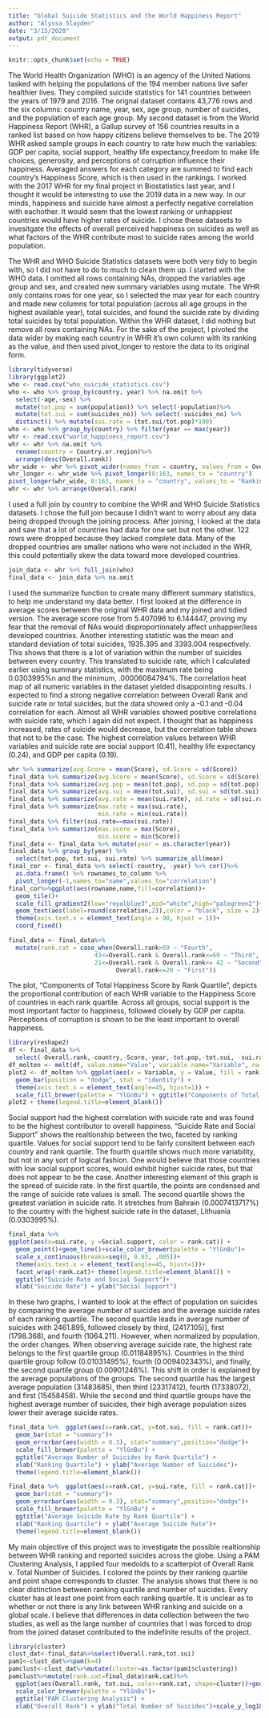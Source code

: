 ```yaml
---
title: "Global Suicide Statistics and the World Happiness Report"
author: "Alyssa Slayden"
date: "3/15/2020"
output: pdf_document
---
```


```r
knitr::opts_chunk$set(echo = TRUE)
```

  
  The World Health Organization (WHO) is an agency of the United Nations tasked with helping the populations of the 194 member nations live safer healthier lives. They compiled suicide statistics for 141 countries between the years of 1979 and 2016. The orignal dataset contains 43,776 rows and the six columns: country name, year, sex, age group, number of suicides, and the population of each age group. My second dataset is from the World Happiness Report (WHR), a Gallup survey of 156 countries results in a ranked list based on how happy citizens believe themselves to be. The 2019 WHR asked sample groups in each country to rate how much the variables: GDP per capita, social support, healthy life expectancy,freedom to make life choices, generosity, and perceptions of corruption influence their happiness. Averaged answers for each category are summed to find each country's Happiness Score, which is then used in the rankings. I worked with the 2017 WHR for my final project in Biostatistics last year, and I thought it would be interesting to use the 2019 data in a new way. In our minds, happiness and suicide have almost a perfectly negative correlation with eachother. It would seem that the lowest ranking or unhappiest countries would have higher rates of suicide. I chose these datasets to invesitgate the effects of overall perceived happiness on suicides as well as what factors of the WHR contribute most to suicide rates among the world population.
  
  
  The WHR and WHO Suicide Statistics datasets were both very tidy to begin with, so I did not have to do to much to clean them up. I started with the WHO data. I omitted all rows containing NAs, dropped the variables age group and sex, and created new summary variables using mutate. The WHR only contains rows for one year, so I selected the max year for each country and made new columns for total population (across all age groups in the highest available year), total suicides, and found the suicide rate by dividing total suicides by total population. Within the WHR dataset, I did nothing but remove all rows containing NAs. For the sake of the project, I pivoted the data wider by making each country in WHR it's own column with its ranking as the value, and then used pivot_longer to restore the data to its original form.
```r
library(tidyverse)
library(ggplot2)
who <- read.csv("who_suicide_statistics.csv")
who <- who %>% group_by(country, year) %>% na.omit %>% 
  select(-age,-sex) %>% 
  mutate(tot.pop = sum(population)) %>% select(-population)%>%
  mutate(tot.sui = sum(suicides_no)) %>% select(-suicides_no) %>%
  distinct() %>% mutate(sui.rate = (tot.sui/tot.pop)*100)
who <- who %>% group_by(country) %>% filter(year == max(year))
whr <- read.csv("world_happiness_report.csv")
whr <- whr %>% na.omit %>% 
  rename(country = Country.or.region)%>%
  arrange(desc(Overall.rank))
whr_wide <- whr %>% pivot_wider(names_from = country, values_from = Overall.rank)
whr_longer <- whr_wide %>% pivot_longer(8:163, names_to = "country")
pivot_longer(whr_wide, 8:163, names_to = "country", values_to = "Ranking", values_drop_na = T) 
whr <- whr %>% arrange(Overall.rank)
```

  I used a full join by country to combine the WHR and WHO Suicide Statistics datasets. I chose the full join because I didn't want to worry about any data being dropped through the joining process. After joining, I looked at the data and saw that a lot of countries had data for one set but not the other. 122 rows were dropped because they lacked complete data. Many of the dropped countries are smaller nations who were not included in the WHR, this could potentially skew the data toward more developed countries.
```r
join_data <- whr %>% full_join(who)
final_data <- join_data %>% na.omit
```

  I used the summarize function to create many different summary statistics, to help me understand my data better. I first looked at the difference in average scores between the original WHR data and my joined and tidied version. The average score rose from 5.407096 to 6.144447, proving my fear that the removal of NAs would disproportionately affect unhappier/less developed countries. Another interesting statistic was the mean and standard deviation of total suicides, 1935.395	and 3393.004 respectively. This shows that there is a lot of variation within the number of suicides between every country. This translated to suicide rate, which I calculated earlier using summary statistics, with the maximum rate being 0.0303995%n and the minimum, .00006084794%.
  The correlation heat map of all numeric variables in the dataset yielded disappointing results. I expected to find a strong negative correlation between Overall Rank and suicide rate or total suicides, but the data showed only a -0.1 and -0.04 correlation for each. Almost all WHR variables showed positive correlations with suicide rate, which I again did not expect. I thought that as happiness increased, rates of suicide would decrease, but the correlation table shows that not to be the case. The highest correlation values between WHR variables and suicide rate are social support (0.41), healthy life expectancy (0.24), and GDP per capita (0.19).

```r
whr %>% summarize(avg.Score = mean(Score), sd.Score = sd(Score))
final_data %>% summarize(avg.Score = mean(Score), sd.Score = sd(Score))
final_data %>% summarize(avg.pop = mean(tot.pop), sd.pop = sd(tot.pop))
final_data %>% summarize(avg.sui = mean(tot.sui), sd.sui = sd(tot.sui))
final_data %>% summarize(avg.rate = mean(sui.rate), sd.rate = sd(sui.rate))
final_data %>% summarize(max.rate = max(sui.rate), 
                         min.rate = min(sui.rate))
final_data %>% filter(sui.rate==max(sui.rate))
final_data %>% summarize(max.score = max(Score), 
                         min.score = min(Score))
final_data <- final_data %>% mutate(year = as.character(year))
final_data %>% group_by(year) %>% 
  select(tot.pop, tot.sui, sui.rate) %>% summarize_all(mean) 
final_cor <- final_data %>% select(-country, -year) %>% cor()%>%
  as.data.frame() %>% rownames_to_column %>%
  pivot_longer(-1,names_to="name",values_to="correlation")
final_cor%>%ggplot(aes(rowname,name,fill=correlation))+
  geom_tile()+
  scale_fill_gradient2(low="royalblue3",mid="white",high="palegreen2")+ 
  geom_text(aes(label=round(correlation,2)),color = "black", size = 2)+ 
  theme(axis.text.x = element_text(angle = 90, hjust = 1))+ 
  coord_fixed()
```

```r
final_data <- final_data%>%
  mutate(rank.cat = case_when(Overall.rank>69 ~ "Fourth", 
                        43<=Overall.rank & Overall.rank<=69 ~ "Third",
                        21<=Overall.rank & Overall.rank<= 42 ~ "Second",
                              Overall.rank<=20 ~ "First"))
```

  The plot, "Components of Total Happiness Score by Rank Quartile", depicts the proportional contribution of each WHR variable to the Happiness Score of countries in each rank quartile. Across all groups, social support is the most important factor to happiness, followed closely by GDP per capita. Perceptions of corruption is shown to be the least important to overall happiness.
```r
library(reshape2)
df <- final_data %>% 
  select(-Overall.rank,-country,-Score,-year,-tot.pop,-tot.sui, -sui.rate)%>% group_by(rank.cat) %>% summarize_all(mean)
df_molten <- melt(df, value.name="Value", variable.name="Variable", na.rm=TRUE)
plot2 <- df_molten %>% ggplot(aes(x = Variable, y = Value, fill = rank.cat))+
  geom_bar(position = "dodge", stat = "identity") + 
  theme(axis.text.x = element_text(angle=45, hjust=1)) +
  scale_fill_brewer(palette = "YlGnBu") + ggtitle("Components of Total Happiness Score by Rank Quartile") + xlab("Component of Total Happiness Score")
plot2 + theme(legend.title=element_blank())
```

  Social support had the highest correlation with suicide rate and was found to be the highest contributor to overall happiness. "Suicide Rate and Social Support" shows the realtionship between the two, faceted by ranking quartile. Values for social support tend to be fairly consitent between each country and rank quartile. The fourth quartile shows much more variability, but not in any sort of logical fashion. One would believe that those countries with low social support scores, would exhibit higher suicide rates, but that does not appear to be the case. Another interesting element of this graph is the spread of suicide rate. In the first quartile, the points are condensed and the range of suicide rate values is small. The second quartile shows the greatest variation in suicide rate. It stretches from Bahrain (0.0007413717%) to the country with the highest suicide rate in the dataset, Lithuania (0.0303995%).

```r
final_data %>%
ggplot(aes(x=sui.rate, y =Social.support, color = rank.cat)) +
  geom_point()+geom_line()+scale_color_brewer(palette = "YlGnBu")+
  scale_x_continuous(breaks=seq(0, 0.03, .005))+
  theme(axis.text.x = element_text(angle=45, hjust=1))+
  facet_wrap(~rank.cat)+ theme(legend.title=element_blank()) +
  ggtitle("Suicide Rate and Social Support")+
  xlab("Suicide Rate") + ylab("Social Support")
```

  In these two graphs, I wanted to look at the effect of population on suicides by comparing the average number of suicides and the average suicide rates of each ranking quartile. The second quartile leads in average number of suicides with 2461.895, followed closely by third, (2417.105)], first (1798.368), and fourth (1064.211). However, when normalized by population, the order changes. When observing average suicide rate, the highest rate belongs to the first quartile group (0.01184895%). Countries in the third quartile group follow (0.01031495%), fourth (0.009402343%), and finally, the second quartile group (0.00901246%). This shift in order is explained by the average populations of the groups. The second quartile has the largest average population (31483685), then third (23317412), fourth (17338072), and first (15458458). While the second and third quartile groups have the highest average number of suicides, their high average population sizes lower their average suicide rates.
```r
final_data %>%  ggplot(aes(x=rank.cat, y=tot.sui, fill = rank.cat))+
  geom_bar(stat = "summary")+
  geom_errorbar(aes(width = 0.3), stat="summary",position="dodge")+
  scale_fill_brewer(palette = "YlGnBu") +
  ggtitle("Average Number of Suicides by Rank Quartile") +
  xlab("Ranking Quartile") + ylab("Average Number of Suicides")+
  theme(legend.title=element_blank())

final_data %>%  ggplot(aes(x=rank.cat, y=sui.rate, fill = rank.cat))+
  geom_bar(stat = "summary")+
  geom_errorbar(aes(width = 0.3), stat="summary",position="dodge")+
  scale_fill_brewer(palette = "YlGnBu") +
  ggtitle("Average Suicide Rate by Rank Quartile") +
  xlab("Ranking Quartile") + ylab("Average Suicide Rate")+
  theme(legend.title=element_blank())

```
  
  My main objective of this project was to investigate the possible realtionship between WHR ranking and reported suicides across the globe. Using a PAM Clustering Analysis, I applied four medoids to a scatterplot of Overall Rank v. Total Number of Suicides. I colored the points by their ranking quartile and point shape corresponds to cluster. The analysis shows that there is no clear distinction between ranking quartile and number of suicides. Every cluster has at least one point from each ranking quartile. It is unclear as to whether or not there is any link between WHR ranking and suicide on a global scale. I believe that differences in data collection between the two studies, as well as the large number of countries that I was forced to drop from the joined dataset contributed to the indefinite results of the project.
```r
library(cluster)
clust_dat<-final_data%>%select(Overall.rank,tot.sui)
pam1<-clust_dat%>%pam(k=4)
pamclust<-clust_dat%>%mutate(cluster=as.factor(pam1$clustering))
pamclust%>%mutate(rank.cat=final_data$rank.cat)%>%
  ggplot(aes(Overall.rank, tot.sui, color=rank.cat, shape=cluster))+geom_point(size=4)+ggtitle("PAM") +
  scale_color_brewer(palette = "YlGnBu")+
  ggtitle("PAM Clustering Analysis") + 
  xlab("Overall Rank") + ylab("Total Number of Suicides")+scale_y_log10() 
```